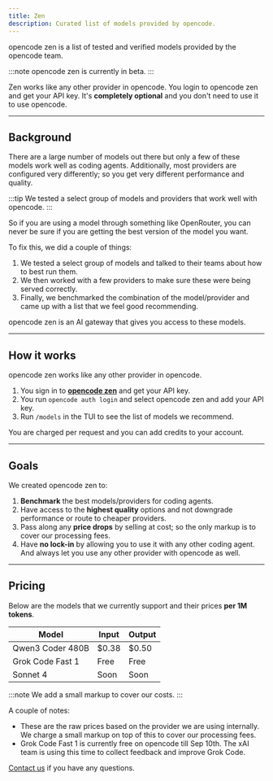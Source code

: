 ```yaml
---
title: Zen
description: Curated list of models provided by opencode.
---
```



opencode zen is a list of tested and verified models provided by the opencode team.

:::note
opencode zen is currently in beta.
:::

Zen works like any other provider in opencode. You login to opencode zen and get
your API key. It's **completely optional** and you don't need to use it to use
opencode.

---

## Background

There are a large number of models out there but only a few of
these models work well as coding agents. Additionally, most providers are
configured very differently; so you get very different performance and quality.

:::tip
We tested a select group of models and providers that work well with opencode.
:::

So if you are using a model through something like OpenRouter, you can never be
sure if you are getting the best version of the model you want.

To fix this, we did a couple of things:

1. We tested a select group of models and talked to their teams about how to
   best run them.
2. We then worked with a few providers to make sure these were being served
   correctly.
3. Finally, we benchmarked the combination of the model/provider and came up
   with a list that we feel good recommending.

opencode zen is an AI gateway that gives you access to these models.

---

## How it works

opencode zen works like any other provider in opencode.

1. You sign in to **<a href={console}>opencode zen</a>** and get your API key.
2. You run `opencode auth login` and select opencode zen and add your API key.
3. Run `/models` in the TUI to see the list of models we recommend.

You are charged per request and you can add credits to your account.

---

## Goals

We created opencode zen to:

1. **Benchmark** the best models/providers for coding agents.
2. Have access to the **highest quality** options and not downgrade performance or route to cheaper providers.
3. Pass along any **price drops** by selling at cost; so the only markup is to cover our processing fees.
4. Have **no lock-in** by allowing you to use it with any other coding agent. And always let you use any other provider with opencode as well.

---

## Pricing

Below are the models that we currently support and their prices **per 1M
tokens**.

| Model            | Input | Output |
| ---------------- | ----- | ------ |
| Qwen3 Coder 480B | $0.38 | $0.50  |
| Grok Code Fast 1 | Free  | Free   |
| Sonnet 4         | Soon  | Soon   |

:::note
We add a small markup to cover our costs.
:::

A couple of notes:

- These are the raw prices based on the provider we are using internally. We
  charge a small markup on top of this to cover our processing fees.
- Grok Code Fast 1 is currently free on opencode till Sep 10th. The xAI team is
  using this time to collect feedback and improve Grok Code.

<a href={email}>Contact us</a> if you have any questions.
